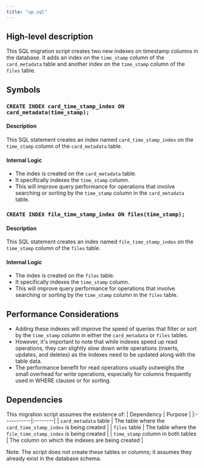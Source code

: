 ```yaml
---
title: "up.sql"
---
```


## High-level description
This SQL migration script creates two new indexes on timestamp columns in the database. It adds an index on the `time_stamp` column of the `card_metadata` table and another index on the `time_stamp` column of the `files` table.

## Symbols

### `CREATE INDEX card_time_stamp_index ON card_metadata(time_stamp);`
#### Description
This SQL statement creates an index named `card_time_stamp_index` on the `time_stamp` column of the `card_metadata` table.

#### Internal Logic
- The index is created on the `card_metadata` table.
- It specifically indexes the `time_stamp` column.
- This will improve query performance for operations that involve searching or sorting by the `time_stamp` column in the `card_metadata` table.

### `CREATE INDEX file_time_stamp_index ON files(time_stamp);`
#### Description
This SQL statement creates an index named `file_time_stamp_index` on the `time_stamp` column of the `files` table.

#### Internal Logic
- The index is created on the `files` table.
- It specifically indexes the `time_stamp` column.
- This will improve query performance for operations that involve searching or sorting by the `time_stamp` column in the `files` table.

## Performance Considerations
- Adding these indexes will improve the speed of queries that filter or sort by the `time_stamp` column in either the `card_metadata` or `files` tables.
- However, it's important to note that while indexes speed up read operations, they can slightly slow down write operations (inserts, updates, and deletes) as the indexes need to be updated along with the table data.
- The performance benefit for read operations usually outweighs the small overhead for write operations, especially for columns frequently used in WHERE clauses or for sorting.

## Dependencies
This migration script assumes the existence of:
| Dependency | Purpose |
|:-----------|:--------|
| `card_metadata` table | The table where the `card_time_stamp_index` is being created |
| `files` table | The table where the `file_time_stamp_index` is being created |
| `time_stamp` column in both tables | The column on which the indexes are being created |

Note: The script does not create these tables or columns; it assumes they already exist in the database schema.